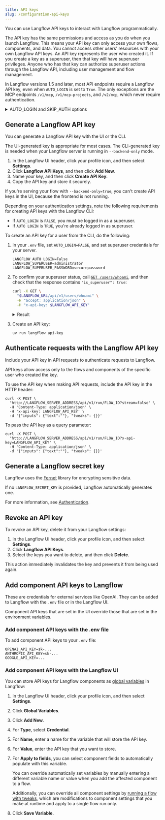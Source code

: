 ```yaml
---
title: API keys
slug: /configuration-api-keys
---
```



You can use Langflow API keys to interact with Langflow programmatically.

The API key has the same permissions and access as you do when you launch Langflow. This means your API key can only access your own flows, components, and data. You cannot access other users' resources with your own Langflow API keys.
An API key represents the user who created it. If you create a key as a superuser, then that key will have superuser privileges.
Anyone who has that key can authorize superuser actions through the Langflow API, including user management and flow management.

In Langflow versions 1.5 and later, most API endpoints require a Langflow API key, even when `AUTO_LOGIN` is set to `True`.
The only exceptions are the MCP endpoints `/v1/mcp`, `/v1/mcp-projects`, and `/v2/mcp`, which never require authentication.

<details>
<summary>AUTO_LOGIN and SKIP_AUTH options</summary>

In Langflow versions earlier than 1.5, if `LANGFLOW_AUTO_LOGIN=true`, then Langflow automatically logs users in as a superuser without requiring authentication.
In this case, API requests don't require a Langflow API key.

In Langflow version 1.5, you can set `LANGFLOW_SKIP_AUTH_AUTO_LOGIN=true` and `LANGFLOW_AUTO_LOGIN=true` to skip authentication for API requests.
However, the `LANGFLOW_SKIP_AUTH_AUTO_LOGIN` option will be removed in a future release.
</details>

## Generate a Langflow API key

You can generate a Langflow API key with the UI or the CLI.

The UI-generated key is appropriate for most cases. The CLI-generated key is needed when your Langflow server is running in `--backend-only` mode.

<Tabs>
<TabItem value="Langflow UI" label="Langflow UI" default>

1. In the Langflow UI header, click your profile icon, and then select **Settings**.
2. Click **Langflow API Keys**, and then click **Add New**.
3. Name your key, and then click **Create API Key**.
4. Copy the API key and store it securely.

</TabItem>
<TabItem value="Langflow CLI" label="Langflow CLI">

If you're serving your flow with `--backend-only=true`, you can't create API keys in the UI, because the frontend is not running.

Depending on your authentication settings, note the following requirements for creating API keys with the Langflow CLI:

* If `AUTO_LOGIN` is `FALSE`, you must be logged in as a superuser.
* If `AUTO LOGIN` is `TRUE`, you're already logged in as superuser.

To create an API key for a user from the CLI, do the following:

1. In your `.env` file, set `AUTO_LOGIN=FALSE`, and set superuser credentials for your server.

    ```text
    LANGFLOW_AUTO_LOGIN=False
    LANGFLOW_SUPERUSER=administrator
    LANGFLOW_SUPERUSER_PASSWORD=securepassword
    ```

2. To confirm your superuser status, call [`GET /users/whoami`](/api-users#get-current-user), and then check that the response contains `"is_superuser": true`:

    ```bash
    curl -X GET \
      "$LANGFLOW_URL/api/v1/users/whoami" \
      -H "accept: application/json" \
      -H "x-api-key: $LANGFLOW_API_KEY"
    ```

    <details>
    <summary>Result</summary>

    ```json
    {
      "id": "07e5b864-e367-4f52-b647-a48035ae7e5e",
      "username": "langflow",
      "profile_image": null,
      "store_api_key": null,
      "is_active": true,
      "is_superuser": true,
      "create_at": "2025-05-08T17:59:07.855965",
      "updated_at": "2025-05-29T15:06:56.157860",
      "last_login_at": "2025-05-29T15:06:56.157016",
    }
    ```

    </details>

3. Create an API key:

    ```shell
    uv run langflow api-key
    ```

</TabItem>
</Tabs>

## Authenticate requests with the Langflow API key

Include your API key in API requests to authenticate requests to Langflow.

API keys allow access only to the flows and components of the specific user who created the key.

<Tabs>
<TabItem value="HTTP header" label="HTTP header" default>

To use the API key when making API requests, include the API key in the HTTP header:

```shell
curl -X POST \
  "http://LANGFLOW_SERVER_ADDRESS/api/v1/run/FLOW_ID?stream=false" \
  -H 'Content-Type: application/json' \
  -H 'x-api-key: LANGFLOW_API_KEY' \
  -d '{"inputs": {"text":""}, "tweaks": {}}'
```

</TabItem>
<TabItem value="Query parameter" label="Query parameter">

To pass the API key as a query parameter:

```shell
curl -X POST \
  "http://LANGFLOW_SERVER_ADDRESS/api/v1/run/FLOW_ID?x-api-key=LANGFLOW_API_KEY" \
  -H 'Content-Type: application/json' \
  -d '{"inputs": {"text":""}, "tweaks": {}}'
```

</TabItem>
</Tabs>

## Generate a Langflow secret key

Langflow uses the [Fernet](https://pypi.org/project/cryptography/) library for encrypting sensitive data.

If no `LANGFLOW_SECRET_KEY` is provided, Langflow automatically generates one.

For more information, see [Authentication](/configuration-authentication#langflow_secret_key).

## Revoke an API key

To revoke an API key, delete it from your Langflow settings:

1. In the Langflow UI header, click your profile icon, and then select **Settings**.
2. Click **Langflow API Keys**.
3. Select the keys you want to delete, and then click <Icon name="Trash2" aria-hidden="true"/> **Delete**.

This action immediately invalidates the key and prevents it from being used again.

## Add component API keys to Langflow

These are credentials for external services like OpenAI. They can be added to Langflow with the `.env` file or in the Langflow UI.

Component API keys that are set in the UI override those that are set in the environment variables.

### Add component API keys with the .env file

To add component API keys to your `.env` file:

```text
OPENAI_API_KEY=sk-...
ANTHROPIC_API_KEY=sk-...
GOOGLE_API_KEY=...
```

### Add component API keys with the Langflow UI

You can store API keys for Langflow components as [global variables](/configuration-global-variables) in Langflow:

1. In the Langflow UI header, click your profile icon, and then select **Settings**.
2. Click **Global Variables**.
3. Click **Add New**.
4. For **Type**, select **Credential**.
5. For **Name**, enter a name for the variable that will store the API key.
6. For **Value**, enter the API key that you want to store.
7. For **Apply to fields**, you can select component fields to automatically populate with this variable.

    You can override automatically set variables by manually entering a different variable name or value when you add the affected component to a flow.

    Additionally, you can override all component settings by [running a flow with tweaks](/concepts-publish#input-schema), which are modifications to component settings that you make at runtime and apply to a single flow run only.

8. Click **Save Variable**.